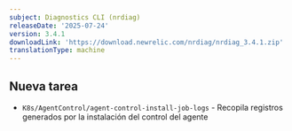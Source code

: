 ```yaml
---
subject: Diagnostics CLI (nrdiag)
releaseDate: '2025-07-24'
version: 3.4.1
downloadLink: 'https://download.newrelic.com/nrdiag/nrdiag_3.4.1.zip'
translationType: machine
---
```


## Nueva tarea

* `K8s/AgentControl/agent-control-install-job-logs` - Recopila registros generados por la instalación del control del agente